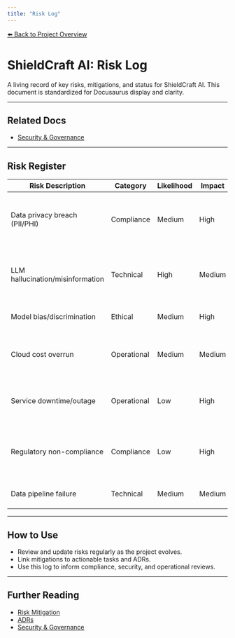 ```yaml
---
title: "Risk Log"
---
```


[⬅️ Back to Project Overview](/)

# ShieldCraft AI: Risk Log

A living record of key risks, mitigations, and status for ShieldCraft AI. This document is standardized for Docusaurus display and clarity.

---

## Related Docs
- [Security & Governance](/security_governance)

---

## Risk Register
| Risk Description | Category | Likelihood | Impact | Mitigation | Status |
|---|---|---|---|---|---|
| Data privacy breach (PII/PHI) | Compliance | Medium | High | Data encryption, access controls, regular audits | Open |
| LLM hallucination/misinformation | Technical | High | Medium | Output validation, prompt engineering, human review | Open |
| Model bias/discrimination | Ethical | Medium | High | Bias audits, diverse data, explainability | Open |
| Cloud cost overrun | Operational | Medium | Medium | Cost monitoring, alerts, reserved instances | Open |
| Service downtime/outage | Operational | Low | High | Multi-AZ, backups, incident response plan | Open |
| Regulatory non-compliance | Compliance | Low | High | Legal review, compliance matrix, regular reviews | Open |
| Data pipeline failure | Technical | Medium | Medium | Monitoring, retries, alerting | Open |

---

## How to Use
- Review and update risks regularly as the project evolves.
- Link mitigations to actionable tasks and ADRs.
- Use this log to inform compliance, security, and operational reviews.

---

## Further Reading
- [Risk Mitigation](/risks_mitigation)
- [ADRs](/adrs)
- [Security & Governance](/security_governance)

